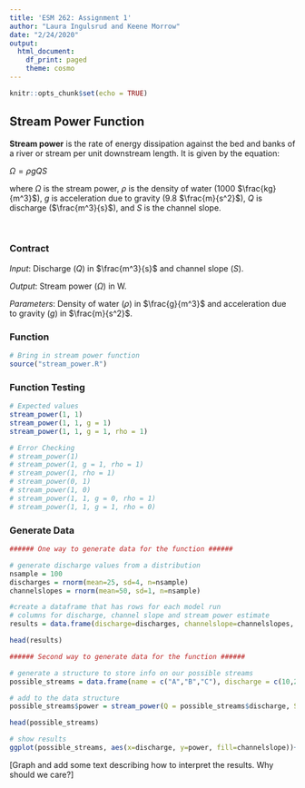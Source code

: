 ```yaml
---
title: 'ESM 262: Assignment 1'
author: "Laura Ingulsrud and Keene Morrow"
date: "2/24/2020"
output:
  html_document:
    df_print: paged
    theme: cosmo
---
```


<style>
h1.title{
    text-align: center
  }
h4.author{
    text-align: center
  }
h4.date{
    text-align: center
  }
</style>

```r
knitr::opts_chunk$set(echo = TRUE)
```

## Stream Power Function

**Stream power** is the rate of energy dissipation against the bed and banks of a river or stream per unit downstream length. It is given by the equation:

$\Omega =\rho gQS$

where $\Omega$ is the stream power, $\rho$ is the density of water (1000 $\frac{kg}{m^3}$), $g$ is acceleration due to gravity (9.8 $\frac{m}{s^2}$), $Q$ is discharge ($\frac{m^3}{s}$), and $S$ is the channel slope.

&nbsp;
&nbsp;

### Contract
*Input*: Discharge ($Q$) in $\frac{m^3}{s}$ and channel slope ($S$).

*Output*: Stream power ($\Omega$) in W.

*Parameters*: Density of water ($\rho$) in $\frac{g}{m^3}$ and acceleration due to gravity ($g$) in $\frac{m}{s^2}$.

### Function

```r

# Bring in stream power function
source("stream_power.R")

```

### Function Testing
```r
# Expected values
stream_power(1, 1)
stream_power(1, 1, g = 1)
stream_power(1, 1, g = 1, rho = 1)

# Error Checking
# stream_power(1)
# stream_power(1, g = 1, rho = 1)
# stream_power(1, rho = 1)
# stream_power(0, 1)
# stream_power(1, 0)
# stream_power(1, 1, g = 0, rho = 1)
# stream_power(1, 1, g = 1, rho = 0)

```

### Generate Data

```r

###### One way to generate data for the function ######

# generate discharge values from a distribution
nsample = 100
discharges = rnorm(mean=25, sd=4, n=nsample)
channelslopes = rnorm(mean=50, sd=1, n=nsample)

#create a dataframe that has rows for each model run
# columns for discharge, channel slope and stream power estimate
results = data.frame(discharge=discharges, channelslope=channelslopes, streampower=NA)

head(results)

```

```r

###### Second way to generate data for the function ######

# generate a structure to store info on our possible streams
possible_streams = data.frame(name = c("A","B","C"), discharge = c(10,20,30), channelslope = c(2,3,1))

# add to the data structure
possible_streams$power = stream_power(Q = possible_streams$discharge, S = possible_streams$channelslope)

head(possible_streams)

# show results                         
ggplot(possible_streams, aes(x=discharge, y=power, fill=channelslope))+geom_col()+labs(y="Power W", x="Discharge (m^3/s)")

```

[Graph and add some text describing how to interpret the results. Why should we care?]

